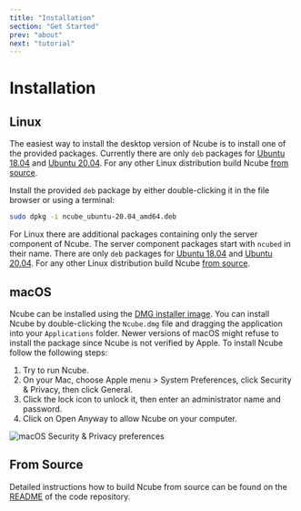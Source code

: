 ```yaml
---
title: "Installation"
section: "Get Started"
prev: "about"
next: "tutorial"
---
```


# Installation

## Linux

The easiest way to install the desktop version of Ncube is to install one of the provided packages. Currently there are only `deb` packages for [Ubuntu 18.04](https://github.com/critocrito/ncube/releases/latest/download/ncube_ubuntu-18.04_amd64.deb) and [Ubuntu 20.04](https://github.com/critocrito/ncube/releases/latest/download/ncube_ubuntu-20.04_amd64.deb). For any other Linux distribution build Ncube [from source](#from-source).

Install the provided `deb` package by either double-clicking it in the file browser or using a terminal:

```sh
sudo dpkg -i ncube_ubuntu-20.04_amd64.deb
```

For Linux there are additional packages containing only the server component of Ncube. The server component packages start with `ncubed` in their name. There are only `deb` packages for [Ubuntu 18.04](https://github.com/critocrito/ncube/releases/latest/download/ncubed_ubuntu-18.04_amd64.deb) and [Ubuntu 20.04](https://github.com/critocrito/ncube/releases/latest/download/ncubed_ubuntu-20.04_amd64.deb). For any other Linux distribution build Ncube [from source](#from-source).

## macOS

Ncube can be installed using the [DMG installer image](https://github.com/critocrito/ncube/releases/latest/download/Ncube.dmg). You can install Ncube by double-clicking the `Ncube.dmg` file and dragging the application into your `Applications` folder. Newer versions of macOS might refuse to install the package since Ncube is not verified by Apple. To install Ncube follow the following steps:

1. Try to run Ncube.
2. On your Mac, choose Apple menu > System Preferences, click Security & Privacy, then click General.
3. Click the lock icon to unlock it, then enter an administrator name and password.
4. Click on Open Anyway to allow Ncube on your computer.

![macOS Security & Privacy preferences](https://raw.githubusercontent.com/critocrito/ncube/master/resources/screenshots/mac-preferences.png)

## From Source

Detailed instructions how to build Ncube from source can be found on the [README](https://github.com/critocrito/ncube#from-source) of the code repository.
